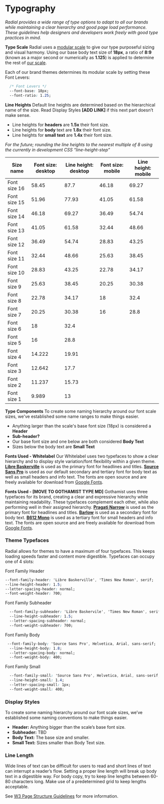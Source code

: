 
<Meta title="Foundations/Typography" />

# Typography

*Radial provides a wide range of type options to adapt to all our brands while maintaining a clear hierarchy and good page load performance. These guidelines help designers and developers work freely with good type practices in mind.*

**Type Scale**
Radial uses a [modular scale](https://www.modularscale.com/?18&px&1.125) to give our type purposeful sizing and visual harmony. Using our base body text size of **18px**, a ratio of **8:9** (known as a major second or numerically as **1.125**) is applied to determine the rest of [our scale](https://www.modularscale.com/?18&px&1.125).

Each of our brand themes determines its modular scale by setting these Font Levers:
```css
  /* Font Levers */
  --font-base: 18px;
  --font-ratio: 1.25;
```


<FontSamples samples={fontStyles}/>

**Line Heights**
Default line heights are determined based on the hierarchical name of the size. Read Display Styles **[ADD LINK]** if this next part doesn’t make sense.

- Line heights for **headers** are **1.5x** their font size.
- Line heights for **body** text are **1.8x** their font size.
- Line heights for **small text** are **1.4x** their font size.

*For the future; rounding the line heights to the nearest multiple of 8 using the currently in development CSS “line-height-step”*

| Size name    | Font size: desktop | Line height: desktop | Font size: mobile | Line height: mobile |
| ------------ | ------------------ | -------------------- | ----------------- | ------------------- |
| Font size 16 | 58.45              | 87.7                 | 46.18             | 69.27               |
| Font size 15 | 51.96              | 77.93                | 41.05             | 61.58               |
| Font size 14 | 46.18              | 69.27                | 36.49             | 54.74               |
| Font size 13 | 41.05              | 61.58                | 32.44             | 48.66               |
| Font size 12 | 36.49              | 54.74                | 28.83             | 43.25               |
| Font size 11 | 32.44              | 48.66                | 25.63             | 38.45               |
| Font size 10 | 28.83              | 43.25                | 22.78             | 34.17               |
| Font size 9  | 25.63              | 38.45                | 20.25             | 30.38               |
| Font size 8  | 22.78              | 34.17                | 18                | 32.4                |
| Font size 7  | 20.25              | 30.38                | 16                | 28.8                |
| Font size 6  | 18                 | 32.4                 |                   |                     |
| Font size 5  | 16                 | 28.8                 |                   |                     |
| Font size 4  | 14.222             | 19.91                |                   |                     |
| Font size 3  | 12.642             | 17.7                 |                   |                     |
| Font size 2  | 11.237             | 15.73                |                   |                     |
| Font size 1  | 9.989              | 13                   |                   |                     |


**Type Components**
To create some naming hierarchy around our font scale sizes, we've established some name ranges to make things easier.

 - Anything larger than the scale's base font size (18px) is considered a **Header**
 - **Sub-header?**
 - Our base font size and one below are both considered **Body Text**
 - Sizes below the body text are **Small Text**

**Fonts Used - Whitelabel**
Our Whitelabel uses two typefaces to show a clear hierarchy and to display style variation/font flexibility within a given theme.   **[Libre Baskerville](https://fonts.google.com/specimen/Libre+Baskerville?selection.family=Libre%20Baskerville)** is used as the primary font for headlines and titles.  **[Source Sans Pro](https://fonts.google.com/specimen/Source+Sans+Pro)** is used as our default secondary and tertiary font for body text as well as small headers and info text. The fonts are open source and are freely available for download from [Google Fonts](https://fonts.google.com/).

**Fonts Used - [MOVE TO GOTHAMIST TYPE MD]**
Gothamist uses three typefaces for its brand, creating a clear and expressive hierarchy while maintaining readability. These typefaces complement each other, while also performing well in their assigned hierarchy. **[Pragati Narrow](https://fonts.google.com/specimen/Pragati+Narrow)** is used as the primary font for headlines and titles. **[Barlow](https://fonts.google.com/specimen/Barlow)** is used as a secondary font for body text. **[B612 Mono](https://fonts.google.com/specimen/B612+Mono)** is used as a tertiary font for small headers and info text. The fonts are open source and are freely available for download from [Google Fonts](https://fonts.google.com/).

### Theme Typefaces

Radial allows for themes to have a maximum of four typefaces. This keeps loading speeds faster and content more digestible. Typefaces can occupy one of 4 slots:

Font Family Header
```css
--font-family-header: 'Libre Baskerville', 'Times New Roman', serif;
--line-height-header: 1.5;
--letter-spacing-header: normal;
--font-weight-header: 700;
```
Font Family Subheader
```css
  --font-family-subheader: 'Libre Baskervile', 'Times New Roman', serif;
  --line-height-subheader: 1.5;
  --letter-spacing-subheader: normal;
  --font-weight-subheader: 700;
```
Font Family Body
```css
 --font-family-body: 'Source Sans Pro', Helvetica, Arial, sans-serif;
  --line-height-body: 1.8;
  --letter-spacing-body: normal;
  --font-weight-body: 400;
```

Font Family Small
```css
  --font-family-small: 'Source Sans Pro', Helvetica, Arial, sans-serif;
  --line-height-small: 1.4;
  --letter-spacing-small: 1px;
  --font-weight-small: 400;
```

### Display Styles

To create some naming hierarchy around our font scale sizes, we’ve established some naming conventions to make things easier.

-   **Header:** Anything bigger than the scale’s base font size.
-   **Subheader:** TBD
-   **Body Text:** The base size and smaller.
-   **Small Text:** Sizes smaller than Body Text size.

### Line Length

Wide lines of text can be difficult for users to read and short lines of text can interrupt a reader’s flow. Setting a proper line length will break up body text in a digestible way. For body copy, try to keep line lengths between 60-80 characters long. Make use of a predetermined grid to keep lengths acceptable.

  
See [W3 Page Structure Guidelines](https://www.w3.org/WAI/tutorials/page-structure/styling/) for more information.

